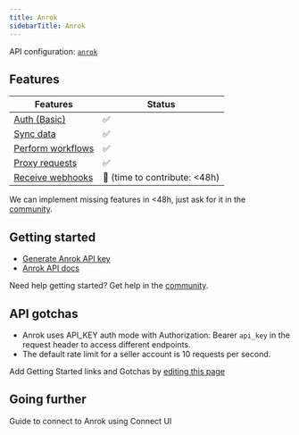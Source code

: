 ```yaml
---
title: Anrok
sidebarTitle: Anrok
---
```


API configuration: [`anrok`](https://nango.dev/providers.yaml)

## Features

| Features | Status |
| - | - |
| [Auth (Basic)](/guides/getting-started/authorize-an-api-from-your-app) | ✅ |
| [Sync data](/guides/getting-started/read-from-an-api) | ✅ |
| [Perform workflows](/guides/getting-started/write-to-an-api) | ✅ |
| [Proxy requests](/guides/proxy-requests-to-an-api) | ✅ |
| [Receive webhooks](/guides/receive-webhooks-from-an-api) | 🚫 (time to contribute: &lt;48h) |

<Tip>We can implement missing features in &lt;48h, just ask for it in the [community](https://nango.dev/slack).</Tip>

## Getting started

-   [Generate Anrok API key](https://apidocs.anrok.com/tutorials/#create-an-api-key)
-   [Anrok API docs](https://apidocs.anrok.com/#section/API-reference)

<Tip>Need help getting started? Get help in the [community](https://nango.dev/slack).</Tip>

## API gotchas

- Anrok uses API_KEY auth mode with Authorization: Bearer `api_key` in the request header to access different endpoints.
- The default rate limit for a seller account is 10 requests per second.

<Note>Add Getting Started links and Gotchas by [editing this page](https://github.com/nangohq/nango/tree/master/docs-v2/integrations/all/anrok.mdx)</Note>

## Going further

<Card title="Connect to Anrok" icon="link" href="/integrations/all/anrok/connect" horizontal>
  Guide to connect to Anrok using Connect UI
</Card>
